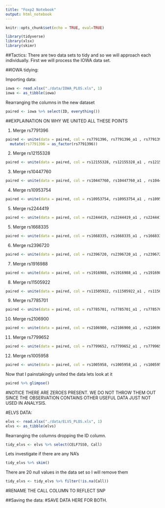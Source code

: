 ```yaml
---
title: "Foxp2 Notebook"
output: html_notebook
---
```



```r
knitr::opts_chunk$set(echo = TRUE, eval=TRUE)
```

```r
library(tidyverse)
library(xlsx)
library(skimr)
```


##Tactics:
There are two data sets to tidy and so we will approach each individually. First we will process the IOWA data set. 

##IOWA tidying:

Importing data:
```r
iowa <- read.xlsx("./data/IOWA_PLOS.xls", 1)
iowa <- as_tibble(iowa)
```

Rearranging the columns in the new dataset
```r
paired <- iowa %>% select(ID, everything())
```
 
##EXPLAINATION ON WHY WE UNITED ALL THESE POINTS


1) Merge rs7791396
```r
paired <- unite(data = paired, col = rs7791396, rs7791396_a1 , rs7791396_a2 , sep = '/' ) %>% 
  mutate(rs7791396 = as_factor(rs7791396))
```

2) Merge rs12155328
```r
paired <- unite(data = paired, col = rs12155328, rs12155328_a1 , rs12155328_a2 , sep = '/' ) %>% mutate(rs12155328 = as_factor(rs12155328))
```

3) Merge rs10447760
```r
paired <- unite(data = paired, col = rs10447760, rs10447760_a1 , rs10447760_a2 , sep = '/' ) %>% mutate(rs10447760 = as_factor(rs10447760))
```

4) Merge rs10953754
```r
paired <- unite(data = paired, col = rs10953754, rs10953754_a1 , rs10953754_a2 , sep = '/' ) %>% mutate(rs10953754 = as_factor(rs10953754))
```

5) Merge rs2244419
```r
paired <- unite(data = paired, col = rs2244419, rs2244419_a1 , rs2244419_a2 , sep = '/' ) %>% mutate(rs2244419 = as_factor(rs2244419))
```

5) Merge rs1668335
```r
paired <- unite(data = paired, col = rs1668335, rs1668335_a1 , rs1668335_a2 , sep = '/' ) %>% mutate(rs1668335 = as_factor(rs1668335))
```

6) Merge rs2396720
```r
paired <- unite(data = paired, col = rs2396720, rs2396720_a1 , rs2396720_a2 , sep = '/' ) %>% mutate(rs2396720 = as_factor(rs2396720))
```

7) Merge rs1916988
```r
paired <- unite(data = paired, col = rs1916988, rs1916988_a1 , rs1916988_a2 , sep = '/' ) %>% mutate(rs1916988 = as_factor(rs1916988))
```

8) Merge rs11505922
```r
paired <- unite(data = paired, col = rs11505922, rs11505922_a1 , rs11505922_a2 , sep = '/' ) %>% mutate(rs11505922 = as_factor(rs11505922))
```

9) Merge rs7785701
```r
paired <- unite(data = paired, col = rs7785701, rs7785701_a1 , rs7785701_a2 , sep = '/' ) %>% mutate(rs7785701 = as_factor(rs7785701))
```

10) Merge rs2106900
```r
paired <- unite(data = paired, col = rs2106900, rs2106900_a1 , rs2106900_a2 , sep = '/' ) %>% mutate(rs2106900 = as_factor(rs2106900))
```

11) Merge rs7799652
```r
paired <- unite(data = paired, col = rs7799652, rs7799652_a1 , rs7799652_a2 , sep = '/' ) %>% mutate(rs7799652 = as_factor(rs7799652))
```

12) Merge rs1005958
```r
paired <- unite(data = paired, col = rs1005958, rs1005958_a1 , rs1005958_a2 , sep = '/' ) %>% mutate(rs1005958 = as_factor(rs1005958))
```


Now that I painstakingly united the data lets look at it
```r
paired %>% glimpse()
```

#NOTICE THERE ARE ZEROES PRESENT. WE DO NOT THROW THEM OUT SINCE THE OBSERVATION CONTAINS OTHER USEFUL DATA JUST NOT USED IN ANALYSIS.



#ELVS DATA:
```r
elvs <- read.xlsx("./data/ELVS_PLOS.xls", 1)
elvs <- as_tibble(elvs)
```


Rearranging the columns dropping the ID column. 
```r
tidy_elvs <- elvs %>% select(CELF7SS0, Call)
```



Lets investigate if there are any NA's
```r
tidy_elvs %>% skim()
```



There are 20 null values in the data set so I will remove them 
```r
tidy_elvs <- tidy_elvs %>% filter(!is.na(Call))
```


#RENAME THE CALL COLUMN TO REFLECT SNP






##Saving the data: 
#SAVE DATA HERE FOR BOTH.